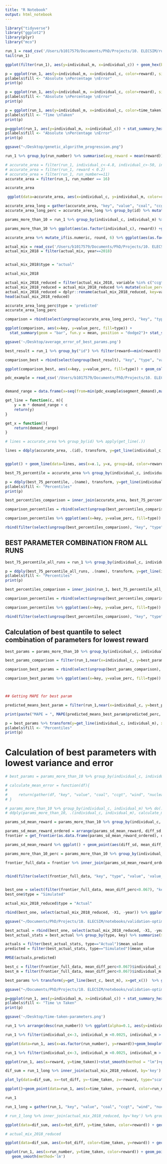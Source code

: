 ---
title: "R Notebook"
output: html_notebook
---


```{r}
library("tidyverse")
library("ggplot2")
library(plyr)
library("mco")
```
```{r}
run_1 = read_csv('/Users/b1017579/Documents/PhD/Projects/10. ELECSIM/run/validation-optimisation/data/run_2.csv')
tail(run_1)
```
```{r}
ggplot(filter(run_1), aes(y=individual_m, x=individual_c)) + geom_hex(bins=10)
```

```{r}
p = ggplot(run_1, aes(y=individual_m, x=individual_c, color=reward), size=10) + facet_wrap(~run_number) + geom_point() + ggtitle("Scatter plot of input parameters and reward")
p$labels$fill <- "Absolute \nPercentage \nError"
print(p)
```
```{r}
p = ggplot(run_1, aes(y=individual_m, x=individual_c, color=reward), size=10) + facet_wrap(~run_number) + geom_jitter() + ggtitle("Scatter (jitter) plot of input parameters and reward")
p$labels$fill <- "Absolute \nPercentage \nError"
print(p)
```


```{r}
p = ggplot(run_1, aes(y=individual_m, x=individual_c, color=time_taken), size=10) + facet_wrap(~run_number) + geom_jitter() + ggtitle("Scatter plot of input parameters and time taken")
p$labels$fill <- "Time \nTaken"
print(p)

```

```{r}
p=ggplot(run_1, aes(y=individual_m, x=individual_c)) + stat_summary_hex(aes(z = reward), bins=10) + facet_wrap(~ run_number) + scale_x_continuous(breaks = round(seq(min(run_1$individual_c), max(run_1$individual_c), by = 25),1)) + ggtitle("Hexagonal heatmap of input parameters and Absolute Percentage Error")
p$labels$fill <- "Absolute \nPercentage \nError"
print(p)

ggsave("~/Desktop/genetic_algorithm_progression.png")
```

```{r}
run_1 %>% group_by(run_number) %>% summarise(avg_reward = mean(reward)) %>% ggplot()+ geom_smooth(data=run_1, aes(x=run_number, reward))+geom_line(aes(x=run_number, y=avg_reward))+ggtitle("Average reward vs Population Number") 
```





```{r}
# accurate_area = filter(run_1, individual_c<-4.8, individual_c>-50, individual_m <0.003, individual_m > 0.0023)
# accurate_area = filter(run_1, reward < 0.2)
# accurate_area = filter(run_1, run_number==11)
accurate_area = filter(run_1, run_number == 16)

accurate_area

```

```{r}
 ggplot(data=accurate_area, aes(x=individual_c, y=individual_m, color=reward))+geom_jitter()+geom_point(color="red", alpha=0.5) + ggtitle("Scatter and Jitterplot of Reward against Input Parameters for \nLast Population of GA")

```


```{r}
accurate_area_long = gather(accurate_area, "key", "value", "coal", "ccgt", "wind", "nuclear", "solar")
accurate_area_long_perc = accurate_area_long %>% group_by(id) %>% mutate(value_perc = value/sum(value))

```


```{r}
params_more_than_10 = run_1 %>% group_by(individual_c, individual_m) %>% mutate(number = n()) %>% ungroup() %>% filter(number> 10) %>% mutate_if(is.numeric, round, 6) 

params_more_than_10 %>% ggplot(aes(as.factor(individual_c), reward)) +geom_violin()+facet_wrap(~individual_m)+ theme(axis.text.x = element_text(angle = 90, hjust = 1)) +geom_jitter(position=position_jitter(0.2), alpha=0.05) + ggtitle("Violin plot of input parameters with more than 10 simulations \nagainst distribution of reward")

```

```{r}
accurate_area %>% mutate_if(is.numeric, round, 6) %>% ggplot(aes(as.factor(individual_c), reward)) +geom_violin()+facet_wrap(~individual_m)+ theme(axis.text.x = element_text(angle = 90, hjust = 1)) +geom_jitter(position=position_jitter(0.2))+ ggtitle("Violin plot of input parameters with more than 10 simulations of last population of GA\nagainst distribution of reward")

```


```{r}
actual_mix = read_csv('/Users/b1017579/Documents/PhD/Projects/10. ELECSIM/elecsim/data/processed/electricity_mix/energy_mix_historical.csv')
actual_mix_2018 = filter(actual_mix, year==2018)


actual_mix_2018$type = "actual"

actual_mix_2018
```

```{r}
actual_mix_2018_reduced = filter(actual_mix_2018, variable %in% c("ccgt", 'wind', 'nuclear', 'solar', 'coal'))
actual_mix_2018_reduced = actual_mix_2018_reduced %>% mutate(value_perc = value/sum(value))
actual_mix_2018_reduced = dplyr::rename(actual_mix_2018_reduced, key=variable)
head(actual_mix_2018_reduced)
```
```{r}
accurate_area_long_perc$type = 'predicted'
accurate_area_long_perc

comparison = rbind(select(ungroup(accurate_area_long_perc), "key", "type", "value", 'value_perc'), select(actual_mix_2018_reduced, -X1, -year))
```





```{r}
ggplot(comparison, aes(x=key, y=value_perc, fill=type)) +
  stat_summary(geom = "bar", fun.y = mean, position = "dodge2")+ stat_summary(geom = "errorbar", fun.data = mean_se, position = "dodge2") + ylab("Energy Mix (%)") + ggtitle("Combination of all runs in last genetic algorithm run")

ggsave('~/Desktop/average_error_of_best_params.png')
```

```{r}
best_result = run_1 %>% group_by("id") %>% filter(reward==min(reward)) %>% gather("key", "value", "coal", "ccgt", "wind", "nuclear", "solar") %>% group_by(id) %>% mutate(value_perc = value/sum(value)) %>% mutate(type="predicted")

comparison_best = rbind(select(ungroup(best_result), "key", "type", "value", 'value_perc'), select(actual_mix_2018_reduced, -X1, -year))

ggplot(comparison_best, aes(x=key, y=value_perc, fill=type)) + geom_col(position = "dodge2") + ylab("Energy Mix (%)") + ggtitle("Best single run")
```


```{r}
pdc_example = read_csv('/Users/b1017579/Documents/PhD/Projects/10. ELECSIM/notebooks/validation-optimisation/data/price_demand_curve_example.csv')


demand_range = data.frame(x=seq(from=min(pdc_example$segment_demand),max(pdc_example$segment_demand),length.out=500))

get_line = function(c, m){
    y = m * demand_range + c
    return(y)
}

get_x = function(){
    return(demand_range)
}

# lines = accurate_area %>% group_by(id) %>% apply(get_line(.))

lines = ddply(accurate_area, .(id), transform, y=get_line(individual_c, individual_m), x=get_x())


ggplot() + geom_line(data=lines, aes(x=x.1, y=x, group=id, color=reward)) + stat_smooth(data=pdc_example, aes(x=segment_demand, y=accepted_price), method="lm", col="red") + geom_point(data=pdc_example, aes(x=segment_demand, y=accepted_price)) + xlab("Demand (MW)") + ylab("Accepted Price") + ggtitle("Last genetic algorithm run price curves between 2023-2028 \ncompared to price in 2018")

```

```{r}
best_75_percentile = accurate_area %>% group_by(individual_c, individual_m) %>% summarise(number=n(), quantiles = list(enframe(quantile(reward, probs=c(0.25,0.5,0.75))))) %>% unnest %>% ungroup() %>% filter(number>10) %>% group_by(name) %>%filter(rank(value, ties.method="first")==1)

p = ddply(best_75_percentile, .(name), transform, y=get_line(individual_c, individual_m), x=get_x())  %>% ggplot() + geom_line(aes(x=x.1, y=x, color=name))+ stat_smooth(data=pdc_example, aes(x=segment_demand, y=accepted_price), method="lm", col="yellow") + geom_point(data=pdc_example, aes(x=segment_demand, y=accepted_price)) + xlab("Demand (MW)") + ylab("Accepted Price") + ggtitle("Price curve of best runs at different percentiles of last genetic \nalgorithm population")
p$labels$fill <- "Percentiles"
print(p)
```
```{r}
best_percentiles_comparison = inner_join(accurate_area, best_75_percentile, by=c('individual_c', 'individual_m')) %>% gather("key", "value", "coal", "ccgt", "wind", "nuclear", "solar") %>% group_by(id) %>% mutate(value_perc = value/sum(value)) %>% mutate(type=name)

comparison_percentiles = rbind(select(ungroup(best_percentiles_comparison), "key", "type", "value", 'value_perc'), select(actual_mix_2018_reduced, -X1, -year))

comparison_percentiles %>% ggplot(aes(x=key, y=value_perc, fill=type)) + stat_summary(geom = "bar", fun.y = mean, position = "dodge2")+ stat_summary(geom = "errorbar", fun.data = mean_se, position = "dodge2") + ggtitle("Comparison of energy mix of final genetic algorithm population \nat different quantile levels")


```
```{r}
rbind(filter(select(ungroup(best_percentiles_comparison), "key", "type", "value", 'value_perc'),type=="50%"), select(actual_mix_2018_reduced, -X1, -year)) %>% ggplot(aes(x=key, y=value_perc, fill=type)) + stat_summary(geom = "bar", fun.y = mean, position = "dodge2")+ stat_summary(geom = "errorbar", fun.data = mean_se, position = "dodge2") + ggtitle("Best parameter combinations from final genetic algorithm run")

```


## BEST PARAMETER COMBINATION FROM ALL RUNS

```{r}
best_75_percentile_all_runs = run_1 %>% group_by(individual_c, individual_m) %>% summarise(number=n(), quantiles = list(enframe(quantile(reward, probs=c(0.25,0.5,0.75, 0.9, 1.0))))) %>% unnest %>% ungroup() %>% filter(number>10) %>% group_by(name) %>%filter(rank(value, ties.method="first")==1)

p = ddply(best_75_percentile_all_runs, .(name), transform, y=get_line(individual_c, individual_m), x=get_x())  %>% ggplot() + geom_line(aes(x=x.1, y=x, color=name))+ stat_smooth(data=pdc_example, aes(x=segment_demand, y=accepted_price), method="lm", col="yellow") + geom_point(data=pdc_example, aes(x=segment_demand, y=accepted_price)) + xlab("Demand (MW)") + ylab("Accepted Price") + ggtitle("Percentiles from all runs")
p$labels$fill <- "Percentiles"
print(p)
```
```{r}
best_percentiles_comparison = inner_join(run_1, best_75_percentile_all_runs, by=c('individual_c', 'individual_m')) %>% gather("key", "value", "coal", "ccgt", "wind", "nuclear", "solar") %>% group_by(id) %>% mutate(value_perc = value/sum(value)) %>% mutate(type=name)

comparison_percentiles = rbind(select(ungroup(best_percentiles_comparison), "key", "type", "value", 'value_perc'), select(actual_mix_2018_reduced, -X1, -year))

comparison_percentiles %>% ggplot(aes(x=key, y=value_perc, fill=type)) + stat_summary(geom = "bar", fun.y = mean, position = "dodge2")+ stat_summary(geom = "errorbar", fun.data = mean_se, position = "dodge2")
```
```{r}
rbind(filter(select(ungroup(best_percentiles_comparison), "key", "type", "value", 'value_perc'),type=="75%" | type=="90%"), select(actual_mix_2018_reduced, -X1, -year)) %>% ggplot(aes(x=key, y=value_perc, fill=type)) + stat_summary(geom = "bar", fun.y = mean, position = "dodge2")+ stat_summary(geom = "errorbar", fun.data = mean_se, position = "dodge2") + ggtitle("Best parameter combinations from all genetic algorithm runs")

```

## Calculation of best quantile to select combination of parameters for lowest reward

```{r}
best_params = params_more_than_10 %>% group_by(individual_c, individual_m) %>% gather("key", "value", "coal", "ccgt", "wind", "nuclear", "solar") %>% group_by(id) %>% mutate(value_perc = value/sum(value)) %>% group_by(id, key) %>% inner_join(actual_mix_2018_reduced, by="key") %>% mutate(diff_perc = abs(value_perc.x-value_perc.y)) %>% group_by(id) %>% summarise(mean_diff_perc = mean(diff_perc), individual_c = mean(individual_c), individual_m = mean(individual_m)) %>% filter(rank(mean_diff_perc, ties.method="first")==1)

best_params_comparison = filter(run_1,near(x=individual_c, y=best_params$individual_c[1], tol=0.00001),near(x=individual_m, y=best_params$individual_m[1], tol=0.00001)) %>% gather("key", "value", "coal", "ccgt", "wind", "nuclear", "solar") %>% group_by(id) %>% mutate(value_perc = value/sum(value)) %>% mutate(type="predicted")

comparison_best_params = rbind(select(ungroup(best_params_comparison), "key", "type", "value", 'value_perc'), select(actual_mix_2018_reduced, -X1, -year))

comparison_best_params %>% ggplot(aes(x=key, y=value_perc, fill=type)) + stat_summary(geom = "bar", fun.y = mean, position = "dodge2")+ stat_summary(geom = "errorbar", fun.data = mean_se, position = "dodge2") + ggtitle("Comparison of predicted vs actual for best parameter set over 10 from all runs")



## Getting MAPE for best param

predicted_means_best_param = filter(run_1,near(x=individual_c, y=best_params$individual_c[1], tol=0.00001),near(x=individual_m, y=best_params$individual_m[1], tol=0.00001)) %>% gather("key", "value", "coal", "ccgt", "wind", "nuclear", "solar") %>% group_by(id) %>% mutate(value_perc = value/sum(value)) %>% mutate(type="predicted") %>% group_by(individual_c, individual_m, key) %>% summarise(predicted_perc = mean(value_perc)) 

print(paste("MAPE = ", MAPE(predicted_means_best_param$predicted_perc, actual_mix_2018_reduced$value_perc)))

```

```{r}
p = best_params %>% transform(y=get_line(individual_c, individual_m), x=get_x())  %>% ggplot() + geom_line(aes(x=x.1, y=x))+ stat_smooth(data=pdc_example, aes(x=segment_demand, y=accepted_price), method="lm", col="yellow") + geom_point(data=pdc_example, aes(x=segment_demand, y=accepted_price)) + xlab("Demand (MW)") + ylab("Accepted Price") + ggtitle("Best paramater combination price curve")
p$labels$fill <- "Percentiles"
print(p)

```


# Calculation of best parameters with lowest variance and error
```{r}
# best_params = params_more_than_10 %>% group_by(individual_c, individual_m) %>% gather("key", "value", "coal", "ccgt", "wind", "nuclear", "solar") %>% group_by(id) %>% mutate(value_perc = value/sum(value)) %>% group_by(id, key) %>% inner_join(actual_mix_2018_reduced, by="key") %>% mutate(diff_perc = abs(value_perc.x-value_perc.y)) %>% group_by(id) %>% summarise(mean_diff_perc = mean(diff_perc), individual_c = mean(individual_c), individual_m = mean(individual_m)) %>% filter(rank(mean_diff_perc, ties.method="first")==1)

# calculate_mean_error = function(df){
#     
#     return(gather(df, "key", "value", "coal", "ccgt", "wind", "nuclear", "solar") %>% inner_join(actual_mix_2018_reduced, by='key'))
# }

# params_more_than_10 %>% group_by(individual_c, individual_m) %>% do(., calculate_mean_error)
# ddply(params_more_than_10, .(individual_c, individual_m), calculate_mean_error)

params_sd_mean_reward = params_more_than_10 %>% group_by(individual_c, individual_m) %>% gather("key", "value", "coal", "ccgt", "wind", "nuclear", "solar") %>% group_by(id) %>% mutate(value_perc = value/sum(value)) %>% group_by(id, key) %>% inner_join(actual_mix_2018_reduced, by="key") %>% mutate(diff_perc = abs(value_perc.x-value_perc.y)) %>% group_by(id) %>% summarise(diff_sd = sd(diff_perc), mean_diff_perc = mean(diff_perc), individual_c = mean(individual_c), individual_m = mean(individual_m)) %>% group_by(individual_c, individual_m) %>% summarise(diff_sd = sd(diff_sd), mean_diff_perc = mean(mean_diff_perc))

params_sd_mean_reward_ordered = arrange(params_sd_mean_reward, diff_sd, mean_diff_perc)
frontier = get_frontier(as.data.frame(params_sd_mean_reward_ordered), diff_sd, mean_diff_perc, decreasing = FALSE, quadrant = "bottom.left")

params_sd_mean_reward %>% ggplot() + geom_point(aes(diff_sd, mean_diff_perc)) + geom_line(data=frontier, aes(diff_sd, mean_diff_perc), color="red") + ggtitle("Pareto frontier of standard deviation versus mean for simulations \nof more than 10 runs")

```

```{r}
params_more_than_10_perc = params_more_than_10 %>% group_by(individual_c, individual_m) %>% gather("key", "value", "coal", "ccgt", "wind", "nuclear", "solar") %>% group_by(id) %>% mutate(value_perc = value/sum(value))

frontier_full_data = frontier %>% inner_join(params_sd_mean_reward_ordered, by=c('diff_sd', 'mean_diff_perc')) %>% inner_join(params_more_than_10_perc, by=c("individual_c", "individual_m")) %>% mutate(type=paste(mean_diff_perc,diff_sd))


rbind(filter(select(frontier_full_data, "key", "type", "value", 'value_perc')), select(actual_mix_2018_reduced, -X1, -year)) %>% ggplot(aes(x=key, y=value_perc, fill=type)) + stat_summary(geom = "bar", fun.y = mean, position = "dodge2")+ stat_summary(geom = "errorbar", fun.data = mean_se, position = "dodge2") + ggtitle("Best parameter combinations from all genetic algorithm runs")
    
```

```{r}
best_one = select(filter(frontier_full_data, mean_diff_perc<0.067), "key", "type", "value", 'value_perc')
best_one$type = "Simulated"

actual_mix_2018_reduced$type = "Actual"

rbind(best_one, select(actual_mix_2018_reduced, -X1, -year)) %>% ggplot(aes(x=key, y=value_perc, fill=type)) + stat_summary(geom = "bar", fun.y = mean, position = "dodge2")+ stat_summary(geom = "errorbar", fun.data = mean_se, position = "dodge2") + theme_classic() +theme(text = element_text(size=18))+ xlab("") + ylab("Electricity Mix (%)") +scale_fill_brewer(palette = 'Set2')

ggsave("~/Documents/PhD/Projects/10. ELECSIM/notebooks/validation-optimisation/figures/introduction/best_run.pdf")
```

```{r}
best_actual = rbind(best_one, select(actual_mix_2018_reduced, -X1, -year))
best_actual_stats = best_actual %>% group_by(type, key) %>% summarise(sd_value = sd(value_perc), mean_value = mean(value_perc)) 

actuals = filter(best_actual_stats, type=="Actual")$mean_value
predicted = filter(best_actual_stats, type=="Simulated")$mean_value

RMSE(actuals,predicted)
```

```{r}
best_c = filter(frontier_full_data, mean_diff_perc<0.067)$individual_c[1]
best_m = filter(frontier_full_data, mean_diff_perc<0.067)$individual_m[1]

best_params %>% transform(y=get_line(best_c, best_m), x=get_x())  %>% ggplot() + stat_smooth(data=pdc_example, aes(x=segment_demand, y=accepted_price, color="Simulated Fit (2018)"), method="lm") + geom_point(data=pdc_example, aes(x=segment_demand, y=accepted_price, color="Price Duration Curve (2018)")) + geom_line(aes(x=x.1, y=x, color="Predicted")) + xlab("Demand (MW)") + ylab("Accepted Price (£/MWh)") + scale_color_manual(name = "Data",  values = c("Simulated Fit (2018)" = "blue", "Predicted" = "red", 'Price Duration Curve (2018)'='black'))  + theme_bw()

ggsave("~/Documents/PhD/Projects/10. ELECSIM/notebooks/validation-optimisation/figures/results/best_run_price_dur_curve.pdf", dpi=500, height=5, width=5)
```

```{r}
p=ggplot(run_1, aes(y=individual_m, x=individual_c)) + stat_summary_hex(aes(z = time_taken), bins=10) + facet_wrap(~ run_number) + scale_x_continuous(breaks = round(seq(min(run_1$individual_c), max(run_1$individual_c), by = 25),1)) + ggtitle("Hexagonal heatmap of input parameters against time taken with respect to population number")
p$labels$fill <- "Time \n Taken"
print(p)

ggsave('~/Desktop/time-taken-parameters.png')
```

```{r}
run_1 %>% arrange(desc(run_number)) %>% ggplot(alpha=0.1, aes(y=individual_m, x=individual_c)) + geom_point(aes(color=run_number, size=time_taken)) + ggtitle("Scatter plot showing run number against time taken and reward")
```

```{r}
run_1 %>% filter(individual_c<-3, individual_m <0.0025, individual_m > 0.0015) %>% ggplot(aes(x=as.factor(run_number), y=time_taken)) + geom_violin() + ggtitle("Violin plot of time taken for each simulation run against population number")
```
```{r}
ggplot(data=run_1, aes(x=as.factor(run_number), y=reward))+geom_boxplot()+geom_jitter(position=position_jitter(0.2), alpha=0.5, color='blue') + ggtitle("Boxplot and jitter of run number against reward")
```


```{r}
run_1 %>% filter(individual_c<-3, individual_m <0.0025, individual_m > 0.0015) %>% ggplot(aes(x=as.factor(run_number), y=reward)) + geom_violin() + ggtitle("Violin plot of reward against population number")

```

```{r}
ggplot(run_1, aes(x=reward, y=time_taken))+stat_smooth(method = "lm")+geom_point()+xlab("Absolute Percentage Error") + ggtitle("Scatter plot of time taken for each simulation run against \nabsolute percentage error")

```

```{r}
dif_sum = run_1_long %>% inner_join(actual_mix_2018_reduced, by='key') %>% group_by(id,key) %>% mutate(total_difference = value.x-value.y) %>% ddply(.(id, key), summarise, difference_sum = sum(total_difference), time_taken=time_taken, reward=reward, run_number=run_number) %>% group_by(id) %>% summarise(tot_diff = sum(difference_sum), time_taken=mean(time_taken), reward=mean(reward), run_number=mean(run_number))

plot_ly(data=dif_sum, x=~tot_diff, y=~time_taken, z=~reward, type="scatter3d", mode="markers", color=~run_number) 
```

```{r}
ggplot()+geom_point(data=run_1, aes(x=time_taken, y=reward, color=run_number)) + ggtitle("Scatter plot of time taken against reward")
```

```{r}
run_1

run_1_long = gather(run_1, "key", "value", "coal", "ccgt", "wind", "nuclear", "solar")

# run_1_long %>% inner_join(actual_mix_2018_reduced, by='key') %>% group_by(id,key) %>% mutate(total_difference = value.x-value.y) %>% group_by(id, key) %>% summarise(difference_sum = sum(total_difference))

ggplot(data=dif_sum, aes(x=tot_diff, y=time_taken, color=reward)) + geom_point()+geom_smooth()+xlim(-11000,10000)

# actual_mix_2018_reduced
```
```{r}
ggplot(data=dif_sum, aes(x=tot_diff, color=time_taken, y=reward)) + geom_point()+geom_smooth()+xlim(-11000,10000)
```

```{r}
ggplot(run_1, aes(x=run_number, y=time_taken, color=reward)) + geom_point() +
   geom_smooth(method='lm')
```